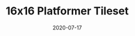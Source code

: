 ---
title: 16x16 Platformer Tileset
date: 2020-07-17
category:
  - 2D Art
  - UI / UX
external_link: https://northgames.itch.io/dirtbrick
related_engine: Any Engine
externals_profile:
    name: North Games
---